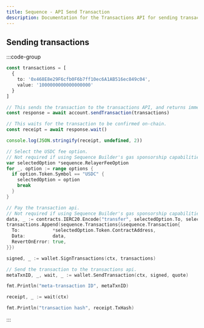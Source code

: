 ```yaml
---
title: Sequence - API Send Transaction
description: Documentation for the Transactions API for sending transactions in Typescript or go
---
```



## Sending transactions


:::code-group
```typescript [TypeScript]
const transactions = [
  {
    to: '0x468E8e29F6cfb0F6b7ff10ec6A1AB516ec849c04',
    value: '1000000000000000000'
  }
]

// This sends the transaction to the transactions API, and returns immediately once the transactions API responds.
const response = await account.sendTransaction(transactions)

// This waits for the transaction to be confirmed on-chain.
const receipt = await response.wait()

console.log(JSON.stringify(receipt, undefined, 2))
```

```go [Go]
// Select the USDC fee option.
// Not required if using Sequence Builder's gas sponsorship capabilities!
var selectedOption *sequence.RelayerFeeOption
for _, option := range options {
  if option.Token.Symbol == "USDC" {
    selectedOption = option
    break
  }
}

// Pay the transaction api.
// Not required if using Sequence Builder's gas sponsorship capabilities!
data, _ := contracts.IERC20.Encode("transfer", selectedOption.To, selectedOption.Value)
transactions.Append(sequence.Transactions{&sequence.Transaction{
  To:            *selectedOption.Token.ContractAddress,
  Data:          data,
  RevertOnError: true,
}})

signed, _ := wallet.SignTransactions(ctx, transactions)

// Send the transaction to the transactions api.
metaTxnID, _, wait, _ := wallet.SendTransaction(ctx, signed, quote)

fmt.Println("meta-transaction ID", metaTxnID)

receipt, _ := wait(ctx)

fmt.Println("transaction hash", receipt.TxHash)
```
:::

